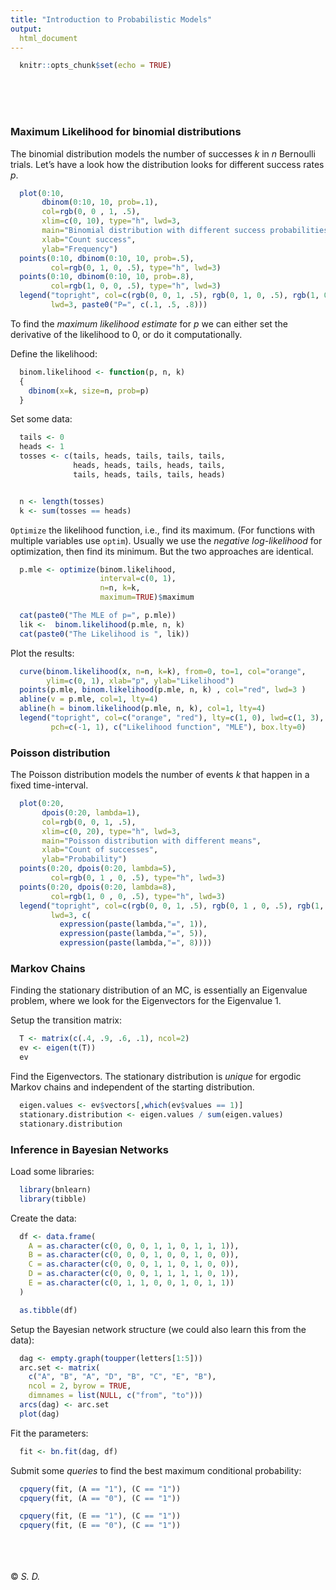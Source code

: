 ```yaml
---
title: "Introduction to Probabilistic Models"
output:
  html_document
---
```


```r
  knitr::opts_chunk$set(echo = TRUE)
```

<br><br><br>

### Maximum Likelihood for binomial distributions

The binomial distribution models the number of successes $k$ in $n$ Bernoulli trials. Let's have a look
how the distribution looks for different success rates $p$.

```r
  plot(0:10,
       dbinom(0:10, 10, prob=.1),
       col=rgb(0, 0 , 1, .5),
       xlim=c(0, 10), type="h", lwd=3,
       main="Binomial distribution with different success probabilities",
       xlab="Count success",
       ylab="Frequency")
  points(0:10, dbinom(0:10, 10, prob=.5),
         col=rgb(0, 1, 0, .5), type="h", lwd=3)
  points(0:10, dbinom(0:10, 10, prob=.8),
         col=rgb(1, 0, 0, .5), type="h", lwd=3)
  legend("topright", col=c(rgb(0, 0, 1, .5), rgb(0, 1, 0, .5), rgb(1, 0, 0, .5)),
         lwd=3, paste0("P=", c(.1, .5, .8)))
```

To find the *maximum likelihood estimate* for $p$ we can either set the derivative of the likelihood to 0, or do it computationally.

Define the likelihood:
```r
  binom.likelihood <- function(p, n, k)
  {
    dbinom(x=k, size=n, prob=p)
  }
```


Set some data:
```r
  tails <- 0
  heads <- 1
  tosses <- c(tails, heads, tails, tails, tails,
              heads, heads, tails, heads, tails,
              tails, heads, tails, tails, heads)


  n <- length(tosses)
  k <- sum(tosses == heads)
```

`Optimize` the likelihood function, i.e., find its maximum. (For functions with multiple variables use `optim`). Usually we use the *negative log-likelihood* for optimization, then find its minimum. But the two approaches are identical.

```r
  p.mle <- optimize(binom.likelihood,
                    interval=c(0, 1),
                    n=n, k=k,
                    maximum=TRUE)$maximum

  cat(paste0("The MLE of p=", p.mle))
  lik <-  binom.likelihood(p.mle, n, k)
  cat(paste0("The Likelihood is ", lik))
```

Plot the results:
```r
  curve(binom.likelihood(x, n=n, k=k), from=0, to=1, col="orange",
        ylim=c(0, 1), xlab="p", ylab="Likelihood")
  points(p.mle, binom.likelihood(p.mle, n, k) , col="red", lwd=3 )
  abline(v = p.mle, col=1, lty=4)
  abline(h = binom.likelihood(p.mle, n, k), col=1, lty=4)
  legend("topright", col=c("orange", "red"), lty=c(1, 0), lwd=c(1, 3),
         pch=c(-1, 1), c("Likelihood function", "MLE"), box.lty=0)
```


### Poisson distribution

The Poisson distribution models the number of events $k$ that happen in a fixed time-interval.

```r
  plot(0:20,
       dpois(0:20, lambda=1),
       col=rgb(0, 0, 1, .5),
       xlim=c(0, 20), type="h", lwd=3,
       main="Poisson distribution with different means",
       xlab="Count of successes",
       ylab="Probability")
  points(0:20, dpois(0:20, lambda=5),
         col=rgb(0, 1 , 0, .5), type="h", lwd=3)
  points(0:20, dpois(0:20, lambda=8),
         col=rgb(1, 0 , 0, .5), type="h", lwd=3)
  legend("topright", col=c(rgb(0, 0, 1, .5), rgb(0, 1 , 0, .5), rgb(1, 0, 0, .5)) ,
         lwd=3, c(
           expression(paste(lambda,"=", 1)),
           expression(paste(lambda,"=", 5)),
           expression(paste(lambda,"=", 8))))
```

### Markov Chains

Finding the stationary distribution of an MC, is essentially an Eigenvalue problem, where we look for the Eigenvectors for the Eigenvalue 1.

Setup the transition matrix:
```r
  T <- matrix(c(.4, .9, .6, .1), ncol=2)
  ev <- eigen(t(T))
  ev
```

Find the Eigenvectors. The stationary distribution is *unique* for ergodic Markov chains and independent of the starting distribution.
```r
  eigen.values <- ev$vectors[,which(ev$values == 1)]
  stationary.distribution <- eigen.values / sum(eigen.values)
  stationary.distribution
```

### Inference in Bayesian Networks

Load some libraries:
```r
  library(bnlearn)
  library(tibble)
```

Create the data:
```r
  df <- data.frame(
    A = as.character(c(0, 0, 0, 1, 1, 0, 1, 1, 1)),
    B = as.character(c(0, 0, 0, 1, 0, 0, 1, 0, 0)),
    C = as.character(c(0, 0, 0, 1, 1, 0, 1, 0, 0)),
    D = as.character(c(0, 0, 0, 1, 1, 1, 1, 0, 1)),
    E = as.character(c(0, 1, 1, 0, 0, 1, 0, 1, 1))
  )

  as.tibble(df)
```

Setup the Bayesian network structure (we could also learn this from the data):
```r
  dag <- empty.graph(toupper(letters[1:5]))
  arc.set <- matrix(
    c("A", "B", "A", "D", "B", "C", "E", "B"),
    ncol = 2, byrow = TRUE,
    dimnames = list(NULL, c("from", "to")))
  arcs(dag) <- arc.set
  plot(dag)
```

Fit the parameters:
```r
  fit <- bn.fit(dag, df)
```

Submit some *queries* to find the best maximum conditional probability:
```r
  cpquery(fit, (A == "1"), (C == "1"))
  cpquery(fit, (A == "0"), (C == "1"))

  cpquery(fit, (E == "1"), (C == "1"))
  cpquery(fit, (E == "0"), (C == "1"))
```


<br><br><br>&copy; *S. D.*
